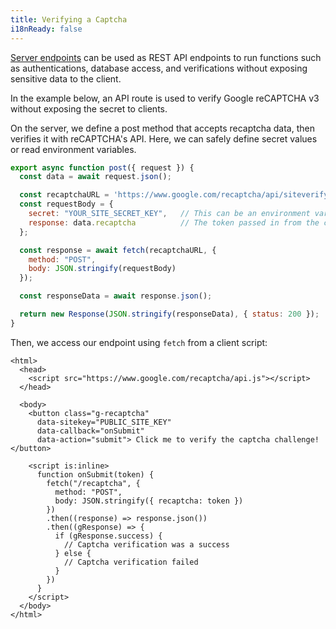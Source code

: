 ```yaml
---
title: Verifying a Captcha
i18nReady: false
---
```


[Server endpoints](/en/core-concepts/endpoints/#server-endpoints-api-routes) can be used as REST API endpoints to run functions such as authentications, database access, and verifications without exposing sensitive data to the client.

In the example below, an API route is used to verify Google reCAPTCHA v3 without exposing the secret to clients.

On the server, we define a post method that accepts recaptcha data, then verifies it with reCAPTCHA's API. Here, we can safely define secret values or read environment variables.

```js title="src/pages/recaptcha.js"
export async function post({ request }) {
  const data = await request.json();

  const recaptchaURL = 'https://www.google.com/recaptcha/api/siteverify';
  const requestBody = {
    secret: "YOUR_SITE_SECRET_KEY",   // This can be an environment variable
    response: data.recaptcha          // The token passed in from the client
  };

  const response = await fetch(recaptchaURL, {
    method: "POST",
    body: JSON.stringify(requestBody)
  });

  const responseData = await response.json();

  return new Response(JSON.stringify(responseData), { status: 200 });
}
```

Then, we access our endpoint using `fetch` from a client script:

```astro title="src/pages/index.astro"
<html>
  <head>
    <script src="https://www.google.com/recaptcha/api.js"></script>
  </head>

  <body>
    <button class="g-recaptcha" 
      data-sitekey="PUBLIC_SITE_KEY" 
      data-callback="onSubmit" 
      data-action="submit"> Click me to verify the captcha challenge! </button>

    <script is:inline>
      function onSubmit(token) {
        fetch("/recaptcha", {
          method: "POST",
          body: JSON.stringify({ recaptcha: token })
        })
        .then((response) => response.json())
        .then((gResponse) => {
          if (gResponse.success) {
            // Captcha verification was a success
          } else {
            // Captcha verification failed
          }
        })
      }
    </script>
  </body>
</html>
```

